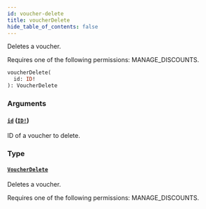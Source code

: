 ```yaml
---
id: voucher-delete
title: voucherDelete
hide_table_of_contents: false
---
```


Deletes a voucher.

Requires one of the following permissions: MANAGE_DISCOUNTS.

```graphql
voucherDelete(
  id: ID!
): VoucherDelete
```

### Arguments

#### [`id`](#) ([`ID!`](../../../developer/api-reference/scalars/id))

ID of a voucher to delete.

### Type

#### [`VoucherDelete`](../../../developer/api-reference/objects/voucher-delete)

Deletes a voucher.

Requires one of the following permissions: MANAGE_DISCOUNTS.
